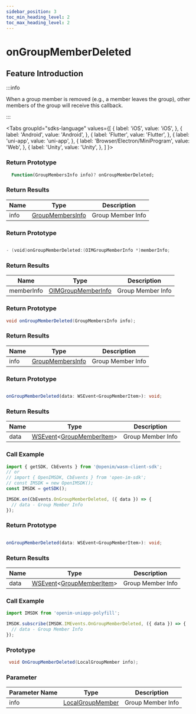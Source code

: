 ```yaml
---
sidebar_position: 3
toc_min_heading_level: 2
toc_max_heading_level: 2
---
```


# onGroupMemberDeleted

## Feature Introduction

:::info

When a group member is removed (e.g., a member leaves the group), other members of the group will receive this callback.

:::

<Tabs
groupId="sdks-language"
values={[
{ label: 'iOS', value: 'iOS', },
{ label: 'Android', value: 'Android', },
{ label: 'Flutter', value: 'Flutter', },
{ label: 'uni-app', value: 'uni-app', },
{ label: 'Browser/Electron/MiniProgram', value: 'Web', },
{ label: 'Unity', value: 'Unity', },
]
}>

<TabItem value="Flutter">

### Return Prototype

```dart showLineNumbers
  Function(GroupMembersInfo info)? onGroupMemberDeleted;
```

### Return Results

| Name | Type                                        | Description       |
| ---- | ------------------------------------------- | ----------------- |
| info | [GroupMembersInfo](/class/group/groupMemberInfo.mdx) | Group Member Info |

</TabItem>

<TabItem value="iOS">

### Return Prototype

```swift showLineNumbers

- (void)onGroupMemberDeleted:(OIMGroupMemberInfo *)memberInfo;

```

### Return Results

| Name       | Type                                            | Description       |
| ---------- | ----------------------------------------------- | ----------------- |
| memberInfo | [OIMGroupMemberInfo](/class/group/groupMemberInfo.mdx) | Group Member Info |

</TabItem>

<TabItem value="Android">

### Return Prototype

```java showLineNumbers
void onGroupMemberDeleted(GroupMembersInfo info);
```

### Return Results

| Name | Type                                        | Description       |
| ---- | ------------------------------------------- | ----------------- |
| info | [GroupMembersInfo](/class/group/groupMemberInfo.mdx) | Group Member Info |

</TabItem>

<TabItem value="Web">

### Return Prototype

```ts showLineNumbers

onGroupMemberDeleted(data: WSEvent<GroupMemberItem>): void;

```

### Return Results

| Name | Type                                                                         | Description       |
| ---- | ---------------------------------------------------------------------------- | ----------------- |
| data | [WSEvent](/class/response.mdx)<[GroupMemberItem](/class/group/groupMemberInfo.mdx)> | Group Member Info |

### Call Example

```js showLineNumbers
import { getSDK, CbEvents } from '@openim/wasm-client-sdk';
// or
// import { OpenIMSDK, CbEvents } from 'open-im-sdk';
// const IMSDK = new OpenIMSDK();
const IMSDK = getSDK();

IMSDK.on(CbEvents.OnGroupMemberDeleted, ({ data }) => {
  // data - Group Member Info
});
```

</TabItem>

<TabItem value="uni-app">

### Return Prototype

```ts showLineNumbers

onGroupMemberDeleted(data: WSEvent<GroupMemberItem>): void;

```

### Return Results

| Name | Type                                                                         | Description       |
| ---- | ---------------------------------------------------------------------------- | ----------------- |
| data | [WSEvent](/class/response.mdx)<[GroupMemberItem](/class/group/groupMemberInfo.mdx)> | Group Member Info |

### Call Example

```js showLineNumbers
import IMSDK from 'openim-uniapp-polyfill';

IMSDK.subscribe(IMSDK.IMEvents.OnGroupMemberDeleted, ({ data }) => {
  // data - Group Member Info
});
```

</TabItem>

<TabItem value="Unity">

### Prototype

```C# showLineNumbers
 void OnGroupMemberDeleted(LocalGroupMember info);
```

### Parameter 

| Parameter Name  | Type                                                          | Description     |
| ---- | ------------------------------------------------------------- | -------- |
| info | [LocalGroupMember](/class/group/groupMemberInfo.mdx) | Group Member Info|

</TabItem>

</Tabs>